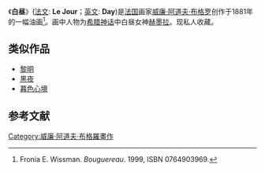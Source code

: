 {{Painting| image_file=William-Adolphe Bouguereau (1825-1905) - Day (1881).jpg
| title=Le Jour
|zh_title=白昼 (布格罗)
| artist=[[威廉·阿道夫·布格罗|威廉·阿道夫·布格罗]]
| year=1881年
| type=[[油画|油画]]
| height= 207
| width= 108
| museum=私人收藏}}

《'''白昼'''》([[法文|法文]]: '''Le Jour'''；[[英文|英文]]: '''Day''')是[[法国|法国]]画家[[威廉·阿道夫·布格罗|威廉·阿道夫·布格罗]]创作于1881年的一幅油画<ref>Fronia E. Wissman. ''Bouguereau''. 1999, ISBN 0764903969.</ref>。画中人物为[[希腊神话|希腊神话]]中白昼女神[[赫墨拉|赫墨拉]]。现私人收藏。

==类似作品==
*[[黎明_(布格罗)|黎明]]
*[[黑夜_(布格罗)|黑夜]]
*[[暮色心境|暮色心境]]

==参考文献==
{{reflist}}

{{paint-stub}}
[[Category:威廉·阿道夫·布格羅畫作|Category:威廉·阿道夫·布格羅畫作]]